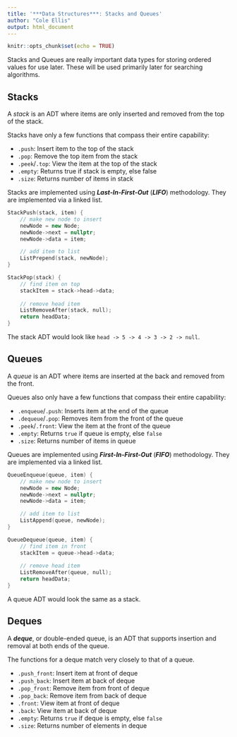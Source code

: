 ```yaml
---
title: '***Data Structures***: Stacks and Queues'
author: "Cole Ellis"
output: html_document
---
```


```r
knitr::opts_chunk$set(echo = TRUE)
```

Stacks and Queues are really important data types for storing ordered values for use later.  These will be used primarily later for searching algorithms.

## Stacks
A *stack* is an ADT where items are only inserted and removed from the top of the stack.

Stacks have only a few functions that compass their entire capability:

- `.push`: Insert item to the top of the stack
- `.pop`: Remove the top item from the stack
- `.peek`/`.top`: View the item at the top of the stack
- `.empty`: Returns true if stack is empty, else false
- `.size`: Returns number of items in stack

Stacks are implemented using ***Last-In-First-Out*** (***LIFO***) methodology.  They are implemented via a linked list.
```c++
StackPush(stack, item) {
	// make new node to insert
	newNode = new Node;
	newNode->next = nullptr;
	newNode->data = item;

	// add item to list
	ListPrepend(stack, newNode);
}

StackPop(stack) {
	// find item on top
	stackItem = stack->head->data;
	
	// remove head item
	ListRemoveAfter(stack, null);
	return headData;
}
```

The stack ADT would look like `head -> 5 -> 4 -> 3 -> 2 -> null`.

## Queues
A *queue* is an ADT where items are inserted at the back and removed from the front.

Queues also only have a few functions that compass their entire capability:

- `.enqueue`/`.push`: Inserts item at the end of the queue
- `.dequeue`/`.pop`: Removes item from the front of the queue
- `.peek`/`.front`: View the item at the front of the queue
- `.empty`: Returns `true` if queue is empty, else `false`
- `.size`: Returns number of items in queue

Queues are implemented using ***First-In-First-Out*** (***FIFO***) methodology.  They are implemented via a linked list.
```c++
QueueEnqueue(queue, item) {
	// make new node to insert
	newNode = new Node;
	newNode->next = nullptr;
	newNode->data = item;

	// add item to list
	ListAppend(queue, newNode);
}

QueueDequeue(queue, item) {
	// find item in front
	stackItem = queue->head->data;
	
	// remove head item
	ListRemoveAfter(queue, null);
	return headData;
}
```

A queue ADT would look the same as a stack.

## Deques
A ***deque***, or double-ended queue, is an ADT that supports insertion and removal at both ends of the queue.

The functions for a deque match very closely to that of a queue.

- `.push_front`: Insert item at front of deque
- `.push_back`: Insert item at back of deque
- `.pop_front`: Remove item from front of deque
- `.pop_back`: Remove item from back of deque
- `.front`: View item at front of deque
- `.back`: View item at back of deque
- `.empty`: Returns `true` if deque is empty, else `false`
- `.size`: Returns number of elements in deque 